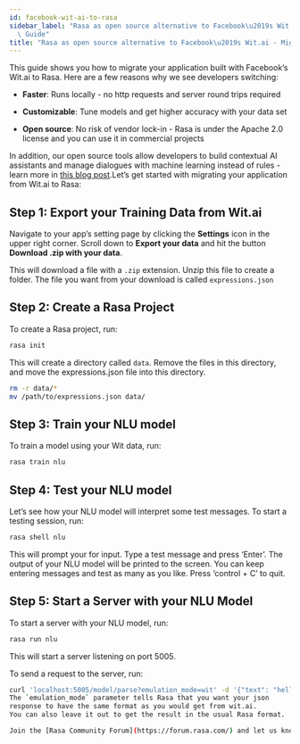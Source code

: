 ```yaml
---
id: facebook-wit-ai-to-rasa
sidebar_label: "Rasa as open source alternative to Facebook\u2019s Wit.ai - Migration\
  \ Guide"
title: "Rasa as open source alternative to Facebook\u2019s Wit.ai - Migration Guide"
---
```


This guide shows you how to migrate your application built with Facebook’s Wit.ai to Rasa. Here are a few reasons why we see developers switching:

* **Faster**: Runs locally - no http requests and server round trips required

* **Customizable**: Tune models and get higher accuracy with your data set

* **Open source**: No risk of vendor lock-in - Rasa is under the Apache 2.0 license and you can use it in commercial projects

In addition, our open source tools allow developers to build contextual AI assistants and manage dialogues with machine learning instead of rules - learn more in <a class="reference external" href="http://blog.rasa.com/a-new-approach-to-conversational-software/" target="_blank">this blog post</a>.Let’s get started with migrating your application from Wit.ai to Rasa:

## Step 1: Export your Training Data from Wit.ai

Navigate to your app’s setting page by clicking the **Settings** icon in the upper right corner. Scroll down to **Export your data** and hit the button **Download .zip with your data**.

This will download a file with a `.zip` extension. Unzip this file to create a folder. The file you want from your download is called `expressions.json`

## Step 2: Create a Rasa Project

To create a Rasa project, run:

```bash
rasa init
```

This will create a directory called `data`.
Remove the files in this directory, and
move the expressions.json file into this directory.

```bash
rm -r data/*
mv /path/to/expressions.json data/
```

## Step 3: Train your NLU model

To train a model using your Wit data, run:

```bash
rasa train nlu
```

## Step 4: Test your NLU model

Let’s see how your NLU model will interpret some test messages.
To start a testing session, run:

```bash
rasa shell nlu
```

This will prompt your for input.
Type a test message and press ‘Enter’.
The output of your NLU model will be printed to the screen.
You can keep entering messages and test as many as you like.
Press ‘control + C’ to quit.

## Step 5: Start a Server with your NLU Model

To start a server with your NLU model, run:

```bash
rasa run nlu
```

This will start a server listening on port 5005.

To send a request to the server, run:

```bash
curl 'localhost:5005/model/parse?emulation_mode=wit' -d '{"text": "hello"}'
The `emulation_mode` parameter tells Rasa that you want your json
response to have the same format as you would get from wit.ai.
You can also leave it out to get the result in the usual Rasa format.

Join the [Rasa Community Forum](https://forum.rasa.com/) and let us know how your migration went!
